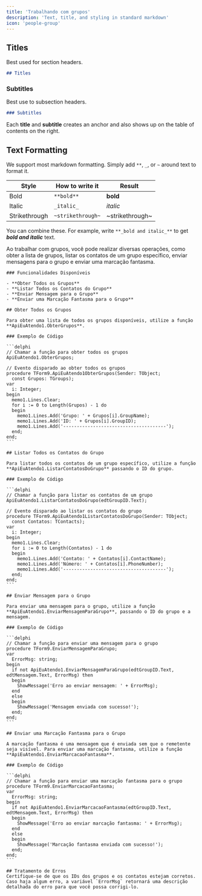 ```yaml
---
title: 'Trabalhando com grupos'
description: 'Text, title, and styling in standard markdown'
icon: 'people-group'
---
```


## Titles

Best used for section headers.

```md
## Titles
```

### Subtitles

Best use to subsection headers.

```md
### Subtitles
```

<Tip>

Each **title** and **subtitle** creates an anchor and also shows up on the table of contents on the right.

</Tip>

## Text Formatting

We support most markdown formatting. Simply add `**`, `_`, or `~` around text to format it.

| Style         | How to write it   | Result          |
| ------------- | ----------------- | --------------- |
| Bold          | `**bold**`        | **bold**        |
| Italic        | `_italic_`        | _italic_        |
| Strikethrough | `~strikethrough~` | ~strikethrough~ |

You can combine these. For example, write `**_bold and italic_**` to get **_bold and italic_** text.

<Accordion icon="group" title="Trabalhando com Grupos">
    Ao trabalhar com grupos, você pode realizar diversas operações, como obter a lista de grupos, listar os contatos de um grupo específico, enviar mensagens para o grupo e enviar uma marcação fantasma.

    ### Funcionalidades Disponíveis

    - **Obter Todos os Grupos**
    - **Listar Todos os Contatos do Grupo**
    - **Enviar Mensagem para o Grupo**
    - **Enviar uma Marcação Fantasma para o Grupo**

    ## Obter Todos os Grupos

    Para obter uma lista de todos os grupos disponíveis, utilize a função **ApiEuAtendo1.ObterGrupos**.

    ### Exemplo de Código

    ```delphi
    // Chamar a função para obter todos os grupos
    ApiEuAtendo1.ObterGrupos;

    // Evento disparado ao obter todos os grupos
    procedure TForm9.ApiEuAtendo1ObterGrupos(Sender: TObject;
      const Grupos: TGroups);
    var
      i: Integer;
    begin
      memo1.Lines.Clear;
      for i := 0 to Length(Grupos) - 1 do
      begin
        memo1.Lines.Add('Grupo: ' + Grupos[i].GroupName);
        memo1.Lines.Add('ID: ' + Grupos[i].GroupID);
        memo1.Lines.Add('--------------------------------------');
      end;
    end;
    ```

    ## Listar Todos os Contatos do Grupo

    Para listar todos os contatos de um grupo específico, utilize a função **ApiEuAtendo1.ListarContatosDoGrupo** passando o ID do grupo.

    ### Exemplo de Código

    ```delphi
    // Chamar a função para listar os contatos de um grupo
    ApiEuAtendo1.ListarContatosDoGrupo(edtGroupID.Text);

    // Evento disparado ao listar os contatos do grupo
    procedure TForm9.ApiEuAtendo1ListarContatosDoGrupo(Sender: TObject;
      const Contatos: TContacts);
    var
      i: Integer;
    begin
      memo1.Lines.Clear;
      for i := 0 to Length(Contatos) - 1 do
      begin
        memo1.Lines.Add('Contato: ' + Contatos[i].ContactName);
        memo1.Lines.Add('Número: ' + Contatos[i].PhoneNumber);
        memo1.Lines.Add('--------------------------------------');
      end;
    end;
    ```

    ## Enviar Mensagem para o Grupo

    Para enviar uma mensagem para o grupo, utilize a função **ApiEuAtendo1.EnviarMensagemParaGrupo**, passando o ID do grupo e a mensagem.

    ### Exemplo de Código

    ```delphi
    // Chamar a função para enviar uma mensagem para o grupo
    procedure TForm9.EnviarMensagemParaGrupo;
    var
      ErrorMsg: string;
    begin
      if not ApiEuAtendo1.EnviarMensagemParaGrupo(edtGroupID.Text, edtMensagem.Text, ErrorMsg) then
      begin
        ShowMessage('Erro ao enviar mensagem: ' + ErrorMsg);
      end
      else
      begin
        ShowMessage('Mensagem enviada com sucesso!');
      end;
    end;
    ```

    ## Enviar uma Marcação Fantasma para o Grupo

    A marcação fantasma é uma mensagem que é enviada sem que o remetente seja visível. Para enviar uma marcação fantasma, utilize a função **ApiEuAtendo1.EnviarMarcacaoFantasma**.

    ### Exemplo de Código

    ```delphi
    // Chamar a função para enviar uma marcação fantasma para o grupo
    procedure TForm9.EnviarMarcacaoFantasma;
    var
      ErrorMsg: string;
    begin
      if not ApiEuAtendo1.EnviarMarcacaoFantasma(edtGroupID.Text, edtMensagem.Text, ErrorMsg) then
      begin
        ShowMessage('Erro ao enviar marcação fantasma: ' + ErrorMsg);
      end
      else
      begin
        ShowMessage('Marcação fantasma enviada com sucesso!');
      end;
    end;
    ```

    ## Tratamento de Erros
    Certifique-se de que os IDs dos grupos e os contatos estejam corretos. Caso haja algum erro, a variável `ErrorMsg` retornará uma descrição detalhada do erro para que você possa corrigi-lo.
</Accordion>
